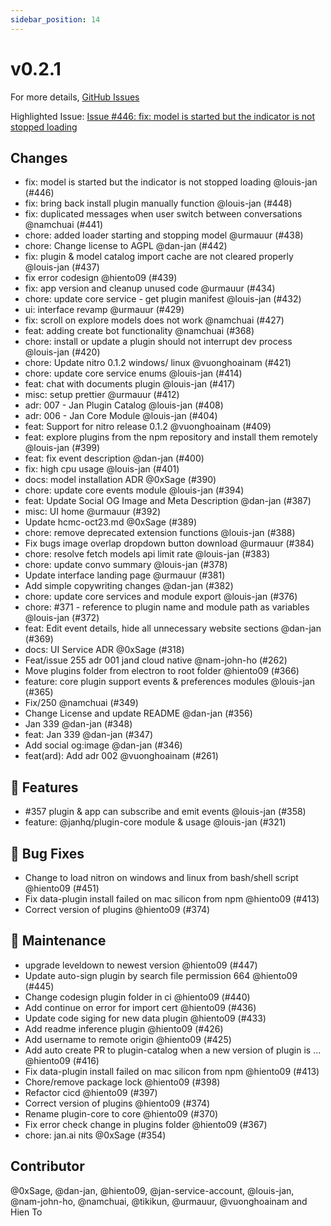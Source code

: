 ```yaml
---
sidebar_position: 14
---
```

# v0.2.1

For more details, [GitHub Issues](https://github.com/janhq/jan/releases/tag/v0.2.1)

Highlighted Issue:  [Issue #446: fix: model is started but the indicator is not stopped loading](https://github.com/janhq/jan/pull/446)

## Changes

- fix: model is started but the indicator is not stopped loading @louis-jan (#446)
- fix: bring back install plugin manually function @louis-jan (#448)
- fix: duplicated messages when user switch between conversations @namchuai (#441)
- chore: added loader starting and stopping model @urmauur (#438)
- chore: Change license to AGPL @dan-jan (#442)
- fix: plugin \& model catalog import cache are not cleared properly @louis-jan (#437)
- fix error codesign @hiento09 (#439)
- fix: app version and cleanup unused code @urmauur (#434)
- chore: update core service - get plugin manifest @louis-jan (#432)
- ui: interface revamp @urmauur (#429)
- fix: scroll on explore models does not work @namchuai (#427)
- feat: adding create bot functionality @namchuai (#368)
- chore: install or update a plugin should not interrupt dev process @louis-jan (#420)
- chore: Update nitro 0.1.2 windows/ linux @vuonghoainam (#421)
- chore: update core service enums @louis-jan (#414)
- feat: chat with documents plugin @louis-jan (#417)
- misc: setup prettier  @urmauur (#412)
- adr: 007 - Jan Plugin Catalog @louis-jan (#408)
- adr: 006 - Jan Core Module @louis-jan (#404)
- feat: Support for nitro release 0.1.2 @vuonghoainam (#409)
- feat: explore plugins from the npm repository and install them remotely @louis-jan (#399)
- feat: fix event description @dan-jan (#400)
- fix: high cpu usage @louis-jan (#401)
- docs: model installation ADR @0xSage (#390)
- chore: update core events module @louis-jan (#394)
- feat: Update Social OG Image and Meta Description @dan-jan (#387)
- misc: UI home @urmauur (#392)
- Update hcmc-oct23.md @0xSage (#389)
- chore: remove deprecated extension functions @louis-jan (#388)
- Fix bugs image overlap dropdown button download @urmauur (#384)
- chore: resolve fetch models api limit rate @louis-jan (#383)
- chore: update convo summary @louis-jan (#378)
- Update interface landing page @urmauur (#381)
- Add simple copywriting changes @dan-jan (#382)
- chore: update core services and module export @louis-jan (#376)
- chore: #371 - reference to plugin name and module path as variables @louis-jan (#372)
- feat: Edit event details, hide all unnecessary website sections @dan-jan (#369)
- docs: UI Service ADR @0xSage (#318)
- Feat/issue 255 adr 001 jand cloud native @nam-john-ho (#262)
- Move plugins folder from electron to root folder @hiento09 (#366)
- feature: core plugin support events \& preferences modules @louis-jan (#365)
- Fix/250 @namchuai (#349)
- Change License and update README @dan-jan (#356)
- Jan 339 @dan-jan (#348)
- feat: Jan 339 @dan-jan (#347)
- Add social og:image @dan-jan (#346)
- feat(ard): Add adr 002 @vuonghoainam (#261)

## 🚀 Features

- #357 plugin \& app can subscribe and emit events @louis-jan (#358)
- feature: @janhq/plugin-core module \& usage @louis-jan (#321)

## 🐛 Bug Fixes

- Change to load nitron on windows and linux from bash/shell script @hiento09 (#451)
- Fix data-plugin install failed on mac silicon from npm @hiento09 (#413)
- Correct version of plugins @hiento09 (#374)

## 🧰 Maintenance

- upgrade leveldown to newest version @hiento09 (#447)
- Update auto-sign plugin by search file permission 664 @hiento09 (#445)
- Change codesign plugin folder in ci @hiento09 (#440)
- Add continue on error for import cert @hiento09 (#436)
- Update code siging for new data plugin @hiento09 (#433)
- Add readme inference plugin @hiento09 (#426)
- Add username to remote origin @hiento09 (#425)
- Add auto create PR to plugin-catalog when a new version of plugin is … @hiento09 (#416)
- Fix data-plugin install failed on mac silicon from npm @hiento09 (#413)
- Chore/remove package lock @hiento09 (#398)
- Refactor cicd @hiento09 (#397)
- Correct version of plugins @hiento09 (#374)
- Rename plugin-core to core @hiento09 (#370)
- Fix error check change in plugins folder @hiento09 (#367)
- chore: jan.ai nits @0xSage (#354)

## Contributor

@0xSage, @dan-jan, @hiento09, @jan-service-account, @louis-jan, @nam-john-ho, @namchuai, @tikikun, @urmauur, @vuonghoainam and Hien To

